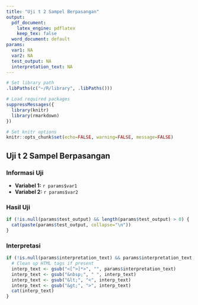 ```yaml
---
title: "Uji t 2 Sampel Berpasangan"
output:
  pdf_document: 
    latex_engine: pdflatex
    keep_tex: false
  word_document: default
params:
  var1: NA
  var2: NA
  test_output: NA
  interpretation_text: NA
---
```


```r
# Set library path
.libPaths(c("~/R/library", .libPaths()))

# Load required packages
suppressMessages({
  library(knitr)
  library(rmarkdown)
})

# Set knitr options
knitr::opts_chunk$set(echo=FALSE, warning=FALSE, message=FALSE)
```

## Uji t 2 Sampel Berpasangan

### Informasi Uji
- **Variabel 1:** `r params$var1`
- **Variabel 2:** `r params$var2`

### Hasil Uji

```r
if (!is.null(params$test_output) && length(params$test_output) > 0) {
  cat(paste(params$test_output, collapse="\n"))
}
```

### Interpretasi

```r
if (!is.null(params$interpretation_text) && params$interpretation_text != "") {
  # Clean up HTML tags if present
  interp_text <- gsub("<[^>]*>", "", params$interpretation_text)
  interp_text <- gsub("&nbsp;", " ", interp_text)
  interp_text <- gsub("&lt;", "<", interp_text)
  interp_text <- gsub("&gt;", ">", interp_text)
  cat(interp_text)
}
```
